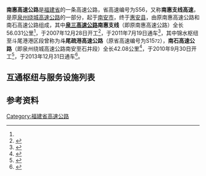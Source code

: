 {{中国高速公路信息框
|省名=Fujian
|编号=S56
|名称=南安 - 惠安高速公路
|路线简称=南惠
|自定头部=[[File:Fujian_Expwy_S56_sign_no_name.svg|100px]]
|已通车里程=98.111
|起点=[[南安市|南安市]]
|终点=[[惠安县|惠安县]]
|始建日期=2007年12月28日
|最近通车日期=2013年12月31日
}}
'''南惠高速公路'''是[[福建省|福建省]]的一条高速公路，省高速编号为S56，又称'''南惠支线高速'''，是原[[泉州绕城高速公路|泉州绕城高速公路]]的一部分，起于[[南安市|南安市]]，终于[[惠安县|惠安县]]，由原南惠高速公路和南石高速公路组成，其中'''[[泉三高速公路|泉三高速公路]]南惠支线'''（即原南惠高速公路）全长56.031公里<ref name="南惠通车"/>，于2007年12月28日开工<ref>{{Cite web|title=泉州环城高速动工_新闻中心_新浪网|url=http://news.sina.com.cn/c/2007-12-29/081213165128s.shtml|accessdate=2020-11-14|work=news.sina.com.cn|archive-date=2019-03-04|archive-url=https://web.archive.org/web/20190304131322/http://news.sina.com.cn/c/2007-12-29/081213165128s.shtml|dead-url=no}}</ref>，于2011年7月19日通车<ref name="南惠通车">{{Cite web|title=南惠高速公路今日通车 南安到惠安小车20元 - 城事 - 东南网|url=http://www.fjsen.com/d/2011-07/19/content_5224610.htm|accessdate=2020-11-14|work=www.fjsen.com|archive-date=2020-11-16|archive-url=https://web.archive.org/web/20201116070722/http://www.fjsen.com/d/2011-07/19/content_5224610.htm|dead-url=no}}</ref>，其中锦水枢纽至斗尾港港区段曾称为'''斗尾疏港高速公路'''（原省高速编号为S15<small>72</small>），'''南石高速公路'''（即泉州绕城高速公路南安至石井段）全长42.08公里<ref>{{Cite web|title=三年后 南安石井人家门口可直接上高速公路 - 城事 - 东南网|url=http://www.fjsen.com/d/2010-10/01/content_3738534_2.htm|accessdate=2020-11-14|work=www.fjsen.com|archive-date=2020-11-16|archive-url=https://web.archive.org/web/20201116030805/http://www.fjsen.com/d/2010-10/01/content_3738534_2.htm|dead-url=no}}</ref>，于2010年9月30日开工<ref>{{Cite web|title=三年后 南安石井人家门口可直接上高速公路 - 城事 - 东南网|url=http://www.fjsen.com/d/2010-10/01/content_3738534.htm|accessdate=2020-11-14|work=www.fjsen.com|archive-date=2020-11-14|archive-url=https://web.archive.org/web/20201114052355/http://www.fjsen.com/d/2010-10/01/content_3738534.htm|dead-url=no}}</ref>，于2013年12月31日通车<ref>{{Cite web|title=南石高速正式通车 石井到市区只需20多分钟(图)-闽南网|url=http://www.mnw.cn/nanan/news/710345.html|accessdate=2020-11-14|work=www.mnw.cn|archive-date=2020-11-15|archive-url=https://web.archive.org/web/20201115114124/http://www.mnw.cn/nanan/news/710345.html|dead-url=no}}</ref>。

==互通枢纽与服务设施列表==
{{Start expwy exit box|place=1}}
{{Expwy exit item|type=MT|name=南安石井|place=[[泉州市|泉州市]]<br/>[[南安市|南安市]]|place rows=9|road connection={{中国国道名|228}}<br/>成功大道}}
{{Expwy exit item|type=H|name=促进|highway connection={{China Expwy Name|S11|P=Fujian}}}}
{{Expwy exit item|type=H|name=西锦|highway connection={{China Expwy Name|G15}}}}
{{Expwy exit item|type=E|name=南安水头西|road connection={{中国国道名|324}}}}
{{Expwy exit item|type=E|name=南安官桥|road connection={{中国国道名|324}}}}
{{Expwy exit item|type=S|name=榕桥}}
{{Expwy exit item|type=E|name=南安南|road connection={{中国国道名|358}}}}
{{Expwy exit item|type=E|name=南安|road connection={{中国省道名|308|P=福建}}<br/>学园中路}}
{{Expwy exit item|type=H|name=张坑|highway connection={{China Expwy Name|G72}}}}
{{Expwy exit item|type=E|name=泉州北|place=[[泉州市|泉州市]]<br/>[[丰泽区|丰泽区]]|place rows=1|road connection=朋山路、普贤路（{{中国省道名|307|P=福建}}）<br/>东西大道}}
{{Expwy exit item|type=E|name=洛江|place=[[泉州市|泉州市]]<br/>[[洛江区|洛江区]]|place rows=1|road connection=万虹路}}
{{Expwy exit item|type=H|name=草埔园|place=[[泉州市|泉州市]]<br/>[[惠安县|惠安县]]|place rows=9|highway connection={{China Expwy Name|G15}}}}
{{Expwy exit item|type=S|name=上田}}
{{Expwy exit item|type=E|name=惠安南|road connection={{中国国道名|324}}}}
{{Expwy exit item|type=H|name=锦水|state=C|highway connection={{China Expwy Name|S11|P=Fujian}}|comment=与{{China Expwy Name|S11|P=Fujian}}共线段起点}}
{{Expwy exit item|type=H|name=|state=U|highway connection={{China Expwy Name|S11|P=Fujian}}|comment=与{{China Expwy Name|S11|P=Fujian}}共线段终点}}
{{Expwy exit item|type=E|name=涂寨|alias=崇武|road connection={{中国县道名|308}}}}
{{Expwy exit item|type=T|name=惠东|comment=免费路段起点}}
{{Expwy exit item|type=E|name=东岭|road connection={{中国国道名|228}}}}
{{Expwy exit item|type=M|name=斗尾港|road connection={{中国县道名|309}}|comment=免费路段终点}}
{{End expwy exit box|place=1}}

==参考资料==
{{Reflist}}
{{福建省高速公路}}

[[Category:福建省高速公路|Category:福建省高速公路]]